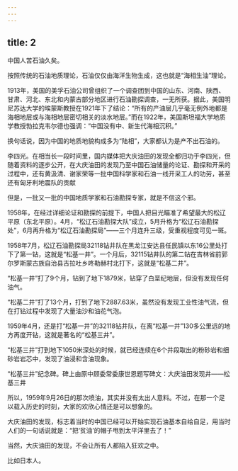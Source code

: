 ```yaml
---
---
---
```

title: 2
---



中国人苦石油久矣。

按照传统的石油地质理论，石油仅仅由海洋生物生成，这也就是“海相生油”理论。

1913年，美国的美孚石油公司曾组织了一个调查团到中国的山东、河南、陕西、甘肃、河北、东北和内蒙古部分地区进行石油勘探调查，一无所获。据此，美国明尼苏达大学的埃蒙斯教授在1921年下了结论：“所有的产油层几乎毫无例外地都是海相地层或与海相地层密切相关的淡水地层。”而在1922年，美国斯坦福大学地质学教授勃拉克韦尔德也强调：“中国没有中、新生代海相沉积。”

换句话说，因为中国的地质地貌构成多为“陆相”，大家都认为是产不出石油的。

李四光。在相当长一段时间里，国内媒体把大庆油田的发现全都归功于李四光，但随着资料的逐步公开，在大庆油田的发现乃至中国石油储量的论证、勘探和开采的过程中，还有黄汲清、谢家荣等一批中国科学家和石油一线开采工人的功劳，甚至还有匈牙利地震队的贡献



但是，一批又一批的中国地质学家和石油勘探专家，就是不信这个邪。

1958年，在经过详细论证和勘探的前提下，中国人把目光瞄准了希望最大的松辽平原（东北平原）。4月，“松辽石油勘探大队”成立，5月升格为“松辽石油勘探处”，6月再升格为“松辽石油勘探局”——三个月连升三级，受重视程度可见一斑。

1958年7月，松辽石油勘探局32118钻井队在黑龙江安达县任民镇以东16公里处打下了第一钻，这就是“松基一井”。一个月后，32115钻井队的第二钻在吉林省前郭尔罗斯蒙古族自治县吉拉吐乡咚勒赫村北打下，这就是“松基二井”。

“松基一井”打了9个月，钻到了地下1879米，钻穿了白垩纪地层，但没有发现任何油气。

“松基二井”打了13个月，打到了地下2887.63米，虽然没有发现工业性油气流，但在打钻过程中发现了大量油沙和油花气泡。

1959年4月，还是打“松基一井”的32118钻井队，在离“松基一井”130多公里远的地方再度开钻，这就是著名的“松基三井”。

“松基三井”打到地下1050米深处的时候，就已经连续在6个井段取出的粉砂岩和细砂岩岩芯中，发现了油浸和含油现象。

“松基三井”纪念碑。碑上由原中顾委常委康世恩题写碑文：大庆油田发现井——松基三井



所以，1959年9月26日的那次喷油，其实并没有太出人意料。不过，在那一个足以载入历史的时刻，大家的欢欣心情还是可以想象的。

大庆油田的发现，标志着当时的中国已经可以开始实现石油基本自给自足，用当时人们的一句话说就是：“把‘贫油’的帽子甩到太平洋里去了！”

当然，大庆油田的发现，不会让所有人都陷入狂欢之中。

比如日本人。
